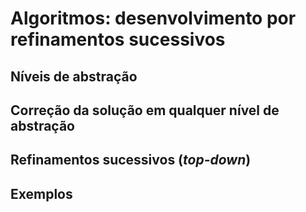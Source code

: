 # Algoritmos: desenvolvimento por refinamentos sucessivos

## Níveis de abstração

## Correção da solução em qualquer nível de abstração

## Refinamentos sucessivos (_top-down_)

## Exemplos

